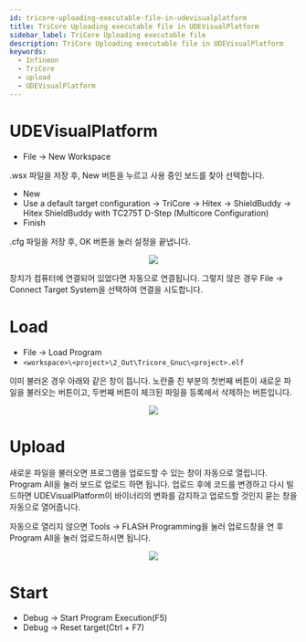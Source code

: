 ```yaml
---
id: tricore-uploading-executable-file-in-udevisualplatform
title: TriCore Uploading executable file in UDEVisualPlatform
sidebar_label: TriCore Uploading executable file
description: TriCore Uploading executable file in UDEVisualPlatform
keywords:
  - Infineon
  - TriCore
  - upload
  - UDEVisualPlatform
---
```



# UDEVisualPlatform

- File -> New Workspace

.wsx 파일을 저장 후, New 버튼을 누르고 사용 중인 보드를 찾아 선택합니다.

- New
- Use a default target configuration -> TriCore -> Hitex -> ShieldBuddy -> Hitex ShieldBuddy with TC275T D-Step (Multicore Configuration)
- Finish

.cfg 파일을 저장 후, OK 버튼을 눌러 설정을 끝냅니다.

<center>
  <img src={useBaseUrl("mcu/infineon/UDEVisualPlatform.png")} />
</center>

장치가 컴퓨터에 연결되어 있었다면 자동으로 연결됩니다. 그렇지 않은 경우 File -> Connect Target System을 선택하여 연결을 시도합니다.

# Load

- File -> Load Program
- `<workspace>\<project>\2_Out\Tricore_Gnuc\<project>.elf`

이미 불러온 경우 아래와 같은 창이 뜹니다. 노란줄 친 부분의 첫번째 버튼이 새로운 파일을 불러오는 버튼이고, 두번째 버튼이 체크된 파일을 등록에서 삭제하는 버튼입니다.

<center>
  <img src={useBaseUrl("mcu/infineon/UDEVisualPlatform-load-program.png")} />
</center>

# Upload

새로운 파일을 불러오면 프로그램을 업로드할 수 있는 창이 자동으로 열립니다. Program All을 눌러 보드로 업로드 하면 됩니다. 업로드 후에 코드를 변경하고 다시 빌드하면 UDEVisualPlatform이 바이너리의 변화를 감지하고 업로드할 것인지 묻는 창을 자동으로 열어줍니다.

자동으로 열리지 않으면 Tools -> FLASH Programming을 눌러 업로드창을 연 후 Program All을 눌러 업로드하시면 됩니다.

<center>
  <img src={useBaseUrl("mcu/infineon/UDEVisualPlatform-program-all.png")} />
</center>

# Start

- Debug -> Start Program Execution(F5)
- Debug -> Reset target(Ctrl + F7)
